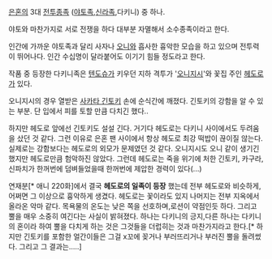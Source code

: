 {{{+1 荼吉尼族 }}}
[[은혼]]의 3대 [[전투종족]] ([[야토족]],[[신라족]],다키니) 중 하나.

야토와 마찬가지로 서로 전쟁을 하다 대부분 자멸해서 소수종족이라고 한다.

인간에 가까운 야토족과 달리 사자나 [[오니]]와 흡사한 흉악한 모습을 하고 있으며 전투력이 뛰어나다. 인간 수십명이 달라붙어도 이기기 힘들 정도라고 한다.

작품 중 등장한 다키니족은 [[텐도슈]]가 키우던 지하 격투가 '[[오니지시]]'와 꽃집 주인 [[헤도로]]가 있다.

오니지시의 경우 열받은 [[사카타 긴토키]] 손에 순식간에 깨졌다. 긴토키의 강함을 알 수 있는 부분. 단 입에서 피를 토할 만큼 다치긴 했다..

하지만 헤도로 앞에선 긴토키도 설설 긴다. 거기다 헤도로는 다키니 사이에서도 두려움을 샀던 것 같다. 그런 이유로 은혼 팬 사이에서 항상 헤도로 최강 떡밥이 끊이질 않는다. 실제로는 강함보다는 헤도로의 외모가 문제였던 것 같다. 오니지시도 오니 같이 생기긴 했지만 헤도로만큼 험악하진 않았다. 그런데 헤도로는 죽을 위기에 처한 긴토키, 카구라, 신파치가 한꺼번에 덤벼들었을때 한꺼번에 제압한 경력이 있다(...)

연재분[* 애니 220화]에서 결국 '''헤도로의 일족이 등장''' 했는데 전부 헤도로와 비슷하게, 어쩌면 그 이상으로 흉악하게 생겼다. 헤도로는 꽃이라도 있지 나머지는 전부 지옥에서 올라온 악마 같다. 목욕물의 온도는 낮은 쪽을 선호하며,로션이 약점인듯 하다. 그리고 뿔을 매우 소중히 여긴다는 사실이 밝혀졌다. 하나는 다키니의 긍지,다른 하나는 다키니의 혼이라 하여 뿔을 다치게 하는 것은 그것들을 더럽히는 것과 마찬가지라고 한다.[* 하지만 긴토키를 포함한 얼간이들은 그걸 x꼬에 꽂거나 부러뜨리거나 부러진 뿔을 돌려썼다. 그리고 그 결과는.....]
